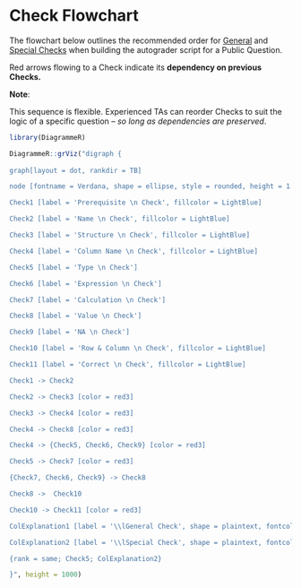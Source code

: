 # Check Flowchart {#Check-Flowchart}

The flowchart below outlines the recommended order for [General](#General-Checks) and [Special Checks](#Special-Checks) when building the autograder script for a Public Question. 

Red arrows flowing to a Check indicate its **dependency on previous Checks.**

:::: {.infobox .note data-latex="{bell_note}"}

**Note**: 

This sequence is flexible. Experienced TAs can reorder Checks to suit the logic of a specific question -- *so long as dependencies are preserved*. 

::::

\newpage 

```r

library(DiagrammeR)

DiagrammeR::grViz("digraph {
  
graph[layout = dot, rankdir = TB]

node [fontname = Verdana, shape = ellipse, style = rounded, height = 1.5, width = 1.5, style = filled, fillcolor = Orange]

Check1 [label = 'Prerequisite \n Check', fillcolor = LightBlue]

Check2 [label = 'Name \n Check', fillcolor = LightBlue]

Check3 [label = 'Structure \n Check', fillcolor = LightBlue]

Check4 [label = 'Column Name \n Check', fillcolor = LightBlue]

Check5 [label = 'Type \n Check']

Check6 [label = 'Expression \n Check']

Check7 [label = 'Calculation \n Check']

Check8 [label = 'Value \n Check']

Check9 [label = 'NA \n Check']

Check10 [label = 'Row & Column \n Check', fillcolor = LightBlue]

Check11 [label = 'Correct \n Check', fillcolor = LightBlue]

Check1 -> Check2 

Check2 -> Check3 [color = red3]

Check3 -> Check4 [color = red3]

Check4 -> Check8 [color = red3]

Check4 -> {Check5, Check6, Check9} [color = red3]

Check5 -> Check7 [color = red3]

{Check7, Check6, Check9} -> Check8

Check8 ->  Check10

Check10 -> Check11 [color = red3]

ColExplanation1 [label = '\\lGeneral Check', shape = plaintext, fontcolor = LightBlue, width = 0, height = 0, fillcolor = Transparent, fontname = 'Verdana-Bold']

ColExplanation2 [label = '\\lSpecial Check', shape = plaintext, fontcolor = Orange, width = 0, height = 0, fillcolor = Transparent, fontname = 'Verdana-Bold', align = 'left']

{rank = same; Check5; ColExplanation2}

}", height = 1000)

```
